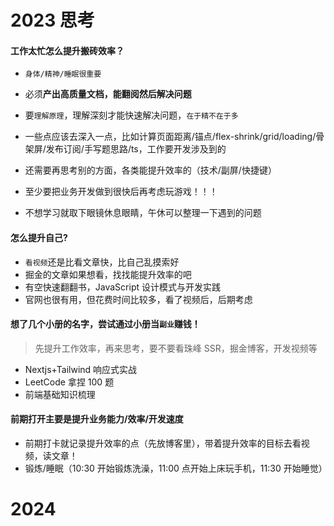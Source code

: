 # 2023 思考

#### 工作太忙怎么提升搬砖效率？

- `身体/精神/睡眠很重要`
- 必须**产出高质量文档，能翻阅然后解决问题**
- 要`理解原理`，理解深刻才能快速解决问题，`在于精不在于多`
- 一些点应该去深入一点，比如计算页面距离/锚点/flex-shrink/grid/loading/骨架屏/发布订阅/手写题思路/ts，工作要开发涉及到的
- 还需要再思考别的方面，各类能提升效率的（技术/副屏/快捷键）

- 至少要把业务开发做到很快后再考虑玩游戏！！！

- 不想学习就取下眼镜休息眼睛，午休可以整理一下遇到的问题

#### 怎么提升自己?

- `看视频`还是比看文章快，比自己乱摸索好
- 掘金的文章如果想看，找找能提升效率的吧
- 有空快速翻翻书，JavaScript 设计模式与开发实践
- 官网也很有用，但花费时间比较多，看了视频后，后期考虑

#### 想了几个小册的名字，尝试通过小册当`副业`赚钱！

> 先提升工作效率，再来思考，要不要看珠峰 SSR，掘金博客，开发视频等

- Nextjs+Tailwind 响应式实战
- LeetCode 拿捏 100 题
- 前端基础知识梳理

#### 前期打开主要是提升业务能力/效率/开发速度

- 前期打卡就记录提升效率的点（先放博客里），带着提升效率的目标去看视频，读文章！
- 锻炼/睡眠（10:30 开始锻炼洗澡，11:00 点开始上床玩手机，11:30 开始睡觉）

# 2024
